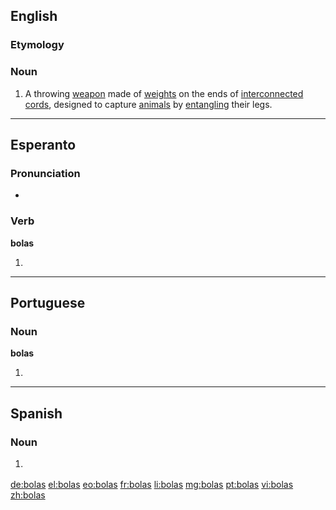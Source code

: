 ==English==

===Etymology===
{{etyl|es}}

===Noun===
{{en-plural noun}}
{{wikipedia}}
# A throwing [[weapon]] made of [[weight]]s on the ends of [[interconnected]] [[cord]]s, designed to capture [[animal]]s by [[entangle|entangling]] their legs.

----

==Esperanto==

===Pronunciation===
* {{IPA|/ˈbolas/|lang=eo}}

===Verb===
'''bolas'''

# {{eo-form of|bol|as}}

----

==Portuguese==

===Noun===
'''bolas''' {{f}}

# {{pt-noun form of|[[bola]]|onlyf|pl}}

----

==Spanish==

===Noun===
{{infl|es|noun form|g=f|g2=p}}

# {{vulgar|lang=es}} {{plural of|[[bola]]|lang=es|nocat=1}}

[[de:bolas]]
[[el:bolas]]
[[eo:bolas]]
[[fr:bolas]]
[[li:bolas]]
[[mg:bolas]]
[[pt:bolas]]
[[vi:bolas]]
[[zh:bolas]]